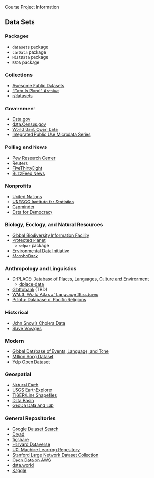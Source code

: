Course Project Information

## Data Sets

### Packages

* `datasets` package  
* `carData` package  
* `HistData` package  
* `BSDA` package  

### Collections

* [Awesome Public Datasets](https://github.com/awesomedata/awesome-public-datasets)  
* ["Data Is Plural" Archive](https://data.world/jsvine/data-is-plural-archive)  
* [r/datasets](https://www.reddit.com/r/datasets/top/?t=all)  

### Government

* [Data.gov](https://www.data.gov/)  
* [data.Census.gov](https://data.census.gov/)  
* [World Bank Open Data](https://data.worldbank.org/)  
* [Integrated Public Use Microdata Series](https://www.ipums.org/)

### Polling and News

* [Pew Research Center](https://www.pewresearch.org/download-datasets/)  
* [Reuters](http://polling.reuters.com/)  
* [FiveThirtyEight](https://data.fivethirtyeight.com/)  
* [BuzzFeed News](https://github.com/BuzzFeedNews)  

### Nonprofits

* [United Nations](http://data.un.org/)
* [UNESCO Institute for Statistics](http://data.uis.unesco.org/)
* [Gapminder](https://www.gapminder.org/data/)  
* [Data for Democracy](https://github.com/Data4Democracy/)  

### Biology, Ecology, and Natural Resources

* [Global Biodiversity Information Facility](https://www.gbif.org/)  
* [Protected Planet](https://www.protectedplanet.net/)  
    * `wdpar` package  
* [Environmental Data Initiative](https://portal.edirepository.org/)
* [MorphoBank](https://morphobank.org/index.php/Projects/Index)  

### Anthropology and Linguistics

* [D-PLACE: Database of Places, Languages, Culture and Environment](https://d-place.org/)  
    * [dplace-data](https://github.com/D-PLACE/dplace-data)  
* [Glottobank](https://glottobank.org/) (TBD)
* [WALS: World Atlas of Language Structures](https://wals.info/)  
* [Pulotu: Database of Pacific Religions](https://pulotu.shh.mpg.de/)  

### Historical
* [John Snow's Cholera Data](http://blog.rtwilson.com/john-snows-cholera-data-in-more-formats/)  
* [Slave Voyages](https://www.slavevoyages.org/)  

### Modern
* [Global Database of Events, Language, and Tone](https://www.gdeltproject.org/)
* [Million Song Dataset](https://labrosa.ee.columbia.edu/millionsong/)  
* [Yelp Open Dataset](https://www.yelp.com/dataset)  

### Geospatial

* [Natural Earth](http://naturalearthdata.com/)  
* [USGS EarthExplorer](https://earthexplorer.usgs.gov/)  
* [TIGER/Line Shapefiles](https://www.census.gov/cgi-bin/geo/shapefiles/index.php)  
* [Data Basin](https://databasin.org/datasets/)  
* [GeoDa Data and Lab](https://geodacenter.github.io/data-and-lab/)  

### General Repositories

* [Google Dataset Search](https://toolbox.google.com/datasetsearch)
* [Dryad](https://datadryad.org/)  
* [figshare](https://figshare.com/)  
* [Harvard Dataverse](https://dataverse.harvard.edu/)  
* [UCI Machine Learning Repository](https://archive.ics.uci.edu/ml/datasets.html)  
* [Stanford Large Network Dataset Collection](http://snap.stanford.edu/data/)  
* [Open Data on AWS](https://registry.opendata.aws/)  
* [data.world](https://data.world/)  
* [Kaggle](https://www.kaggle.com/datasets)  

